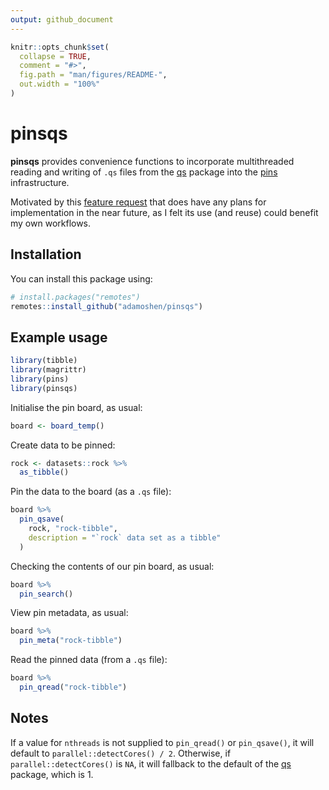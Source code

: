 ```yaml
---
output: github_document
---
```


<!-- README.md is generated from README.Rmd. Please edit that file -->

```r
knitr::opts_chunk$set(
  collapse = TRUE,
  comment = "#>",
  fig.path = "man/figures/README-",
  out.width = "100%"
)
```

# pinsqs

**pinsqs** provides convenience functions to incorporate multithreaded reading and writing of `.qs`
files from the [qs](https://github.com/qsbase/qs) package into the
[pins](https://github.com/rstudio/pins-r/) infrastructure.

Motivated by this [feature request](https://github.com/rstudio/pins-r/issues/725) that does have any
plans for implementation in the near future, as I felt its use (and reuse) could benefit my own
workflows.

## Installation

You can install this package using:

``` r
# install.packages("remotes")
remotes::install_github("adamoshen/pinsqs")
```

## Example usage

```r
library(tibble)
library(magrittr)
library(pins)
library(pinsqs)
```

Initialise the pin board, as usual:

```r
board <- board_temp()
```

Create data to be pinned:

```r
rock <- datasets::rock %>%
  as_tibble()
```

Pin the data to the board (as a `.qs` file):

```r
board %>%
  pin_qsave(
    rock, "rock-tibble",
    description = "`rock` data set as a tibble"
  )
```

Checking the contents of our pin board, as usual:

```r
board %>%
  pin_search()
```

View pin metadata, as usual:

```r
board %>%
  pin_meta("rock-tibble")
```

Read the pinned data (from a `.qs` file):

```r
board %>%
  pin_qread("rock-tibble")
```

## Notes

If a value for `nthreads` is not supplied to `pin_qread()` or `pin_qsave()`, it will default to
`parallel::detectCores() / 2`. Otherwise, if `parallel::detectCores()` is `NA`, it will fallback to
the default of the [qs](https://github.com/qsbase/qs) package, which is 1.
